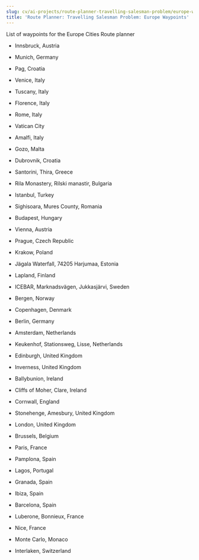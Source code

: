 ```yaml
---
slug: cv/ai-projects/route-planner-travelling-salesman-problem/europe-waypoints
title: 'Route Planner: Travelling Salesman Problem: Europe Waypoints'
---
```


List of waypoints for the Europe Cities Route planner

-   Innsbruck, Austria

-   Munich, Germany

-   Pag, Croatia

-   Venice, Italy

-   Tuscany, Italy

-   Florence, Italy

-   Rome, Italy

-   Vatican City

-   Amalfi, Italy

-   Gozo, Malta

-   Dubrovnik, Croatia

-   Santorini, Thira, Greece

-   Rila Monastery, Rilski manastir, Bulgaria

-   Istanbul, Turkey

-   Sighisoara, Mures County, Romania

-   Budapest, Hungary

-   Vienna, Austria

-   Prague, Czech Republic

-   Krakow, Poland

-   Jägala Waterfall, 74205 Harjumaa, Estonia

-   Lapland, Finland

-   ICEBAR, Marknadsvägen, Jukkasjärvi, Sweden

-   Bergen, Norway

-   Copenhagen, Denmark

-   Berlin, Germany

-   Amsterdam, Netherlands

-   Keukenhof, Stationsweg, Lisse, Netherlands

-   Edinburgh, United Kingdom

-   Inverness, United Kingdom

-   Ballybunion, Ireland

-   Cliffs of Moher, Clare, Ireland

-   Cornwall, England

-   Stonehenge, Amesbury, United Kingdom

-   London, United Kingdom

-   Brussels, Belgium

-   Paris, France

-   Pamplona, Spain

-   Lagos, Portugal

-   Granada, Spain

-   Ibiza, Spain

-   Barcelona, Spain

-   Luberone, Bonnieux, France

-   Nice, France

-   Monte Carlo, Monaco

-   Interlaken, Switzerland
